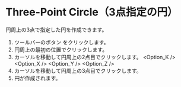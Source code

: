 

# Three-Point Circle（3点指定の円）

<Reference shortcut='' command='Three-Point Circle' button='ツールバー' />

円周上の3点で指定した円を作成できます。

1. ツールバーのボタン <ButtonIcon type="button-three-point-circle" />をクリックします。
2. 円周上の最初の位置でクリックします。
3. カーソルを移動して円周上の2点目でクリックします。
   <Option_K />
   <Option_X />
   <Option_Y />
   <Option_Z />
4. カーソルを移動して円周上の3点目でクリックします。
5. 円が作成されます。

